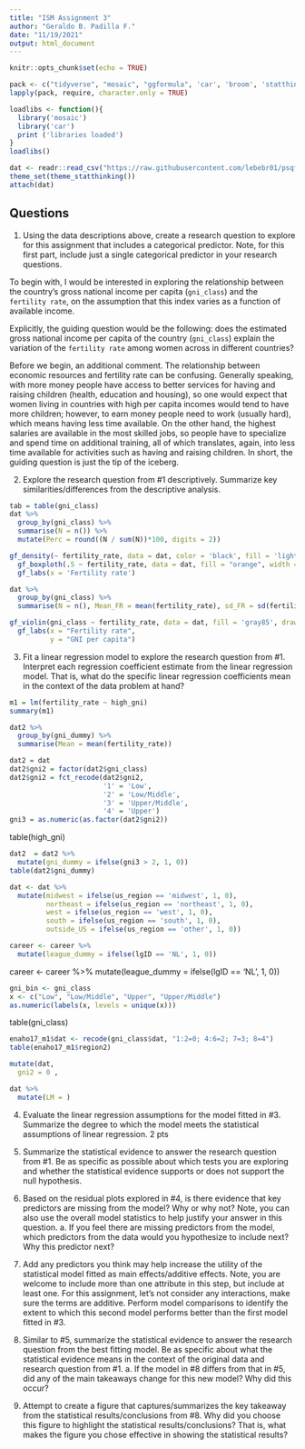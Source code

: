 ```yaml
---
title: "ISM Assignment 3"
author: "Geraldo B. Padilla F."
date: "11/19/2021"
output: html_document
---
```


```r
knitr::opts_chunk$set(echo = TRUE)
```

```r
pack <- c("tidyverse", "mosaic", "ggformula", 'car', 'broom', 'statthink')
lapply(pack, require, character.only = TRUE)
```

```r
loadlibs <- function(){
  library('mosaic')
  library('car')
  print ('libraries loaded')
}
loadlibs()
```


```r
dat <- readr::read_csv("https://raw.githubusercontent.com/lebebr01/psqf_6243/main/data/fertility.csv")
theme_set(theme_statthinking())
attach(dat)
```

## Questions

1. Using the data descriptions above, create a research question to explore for this assignment that includes a categorical predictor. Note, for this first part, include just a single categorical predictor in your research questions.

To begin with, I would be interested in exploring the relationship between the country's gross national income per capita (`gni_class`) and the `fertility rate`, on the assumption that this index varies as a function of available income.

Explicitly, the guiding question would be the following: does the estimated gross national income per capita of the country (`gni_class`) explain the variation of the `fertility rate` among women across in different countries?

Before we begin, an additional comment. The relationship between economic resources and fertility rate can be confusing. Generally speaking, with more money people have access to better services for having and raising children (health, education and housing), so one would expect that women living in countries with high per capita incomes would tend to have more children; however, to earn money people need to work (usually hard), which means having less time available. On the other hand, the highest salaries are available in the most skilled jobs, so people have to specialize and spend time on additional training, all of which translates, again, into less time available for activities such as having and raising children. In short, the guiding question is just the tip of the iceberg.

2. Explore the research question from #1 descriptively. Summarize key similarities/differences from the descriptive analysis.

```r
tab = table(gni_class)
dat %>%
  group_by(gni_class) %>%
  summarise(N = n()) %>%
  mutate(Perc = round((N / sum(N))*100, digits = 2))
```

```r
gf_density(~ fertility_rate, data = dat, color = 'black', fill = 'lightblue') %>%
  gf_boxploth(.5 ~ fertility_rate, data = dat, fill = "orange", width = .04) %>%
  gf_labs(x = 'Fertility rate')
```

```r
dat %>%
  group_by(gni_class) %>%
  summarise(N = n(), Mean_FR = mean(fertility_rate), sd_FR = sd(fertility_rate), Median_FR = median(fertility_rate), sd = perc(gni_class, data = dat, format = 'percent'))
```

```r
gf_violin(gni_class ~ fertility_rate, data = dat, fill = 'gray85', draw_quantiles = c(0.1, 0.5, 0.9)) %>%
  gf_labs(x = "Fertility rate",
          y = "GNI per capita")
```

3. Fit a linear regression model to explore the research question from #1. Interpret each regression coefficient estimate from the linear regression model. That is, what do the specific linear regression coefficients mean in the context of the data problem at hand?



```r
m1 = lm(fertility_rate ~ high_gni)
summary(m1)
```

```r
dat2 %>%
  group_by(gni_dummy) %>%
  summarise(Mean = mean(fertility_rate))

```


```r
dat2 = dat
dat2$gni2 = factor(dat2$gni_class)
dat2$gni2 = fct_recode(dat2$gni2,
                       '1' = 'Low',
                       '2' = 'Low/Middle',
                       '3' = 'Upper/Middle',
                       '4' = 'Upper')
gni3 = as.numeric(as.factor(dat2$gni2))
```

table(high_gni)

```r
dat2  = dat2 %>%
  mutate(gni_dummy = ifelse(gni3 > 2, 1, 0))
table(dat2$gni_dummy)
```

```r
dat <- dat %>%
  mutate(midwest = ifelse(us_region == 'midwest', 1, 0),
         northeast = ifelse(us_region == 'northeast', 1, 0),
         west = ifelse(us_region == 'west', 1, 0),
         south = ifelse(us_region == 'south', 1, 0),
         outside_US = ifelse(us_region == 'other', 1, 0))

career <- career %>%
  mutate(league_dummy = ifelse(lgID == 'NL', 1, 0))
```




career <- career %>%
  mutate(league_dummy = ifelse(lgID == 'NL', 1, 0))

```r
gni_bin <- gni_class
x <- c("Low", "Low/Middle", "Upper", "Upper/Middle")
as.numeric(labels(x, levels = unique(x)))
```

table(gni_class)

```r
enaho17_m1$dat <- recode(gni_class$dat, "1:2=0; 4:6=2; 7=3; 8=4")
table(enaho17_m1$region2)
```

```r
mutate(dat,
  gni2 = 0 ,
```


```r
dat %>%
  mutate(LM = )
```


4. Evaluate the linear regression assumptions for the model fitted in #3. Summarize the degree to which the model meets the statistical assumptions of linear regression. 2 pts

5. Summarize the statistical evidence to answer the research question from #1. Be as specific as possible about which tests you are exploring and whether the statistical evidence supports or does not support the null hypothesis.

6. Based on the residual plots explored in #4, is there evidence that key predictors are missing from the model? Why or why not? Note, you can also use the overall model statistics to help justify your answer in this question. a. If you feel there are missing predictors from the model, which predictors from the data would you hypothesize to include next? Why this predictor next?

7. Add any predictors you think may help increase the utility of the statistical model fitted as main effects/additive effects. Note, you are welcome to include more than one attribute in this step, but include at least one. For this assignment, let’s not consider any interactions, make sure the terms are additive. Perform model comparisons to identify the extent to which this second model performs better than the first model fitted in #3.

8. Similar to #5, summarize the statistical evidence to answer the research question from the best fitting model. Be as specific about what the statistical evidence means in the context of the original data and research question from #1. a. If the model in #8 differs from that in #5, did any of the main takeaways change for this new model? Why did this occur?

9. Attempt to create a figure that captures/summarizes the key takeaway from the statistical results/conclusions from #8. Why did you choose this figure to highlight the statistical results/conclusions? That is, what makes the figure you chose effective in showing the statistical results?